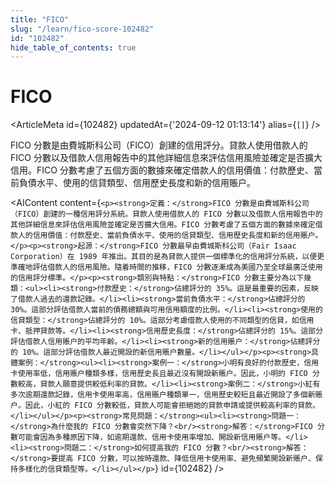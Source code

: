 ```yaml
---
title: "FICO"
slug: "/learn/fico-score-102482"
id: "102482"
hide_table_of_contents: true
---
```



# FICO

<ArticleMeta id={102482} updatedAt={'2024-09-12 01:13:14'} alias={`[]`} />
<div className='border-solid border-b border-t-0 my-4 border-[var(--ifm-color-gray-300)]' />

FICO 分數是由費城斯科公司（FICO）創建的信用評分。貸款人使用借款人的 FICO 分數以及借款人信用報告中的其他詳細信息來評估信用風險並確定是否擴大信用。FICO 分數考慮了五個方面的數據來確定借款人的信用價值：付款歷史、當前負債水平、使用的信貸類型、信用歷史長度和新的信用賬户。

<AIContent content={`<p><strong>定義：</strong>FICO 分數是由費城斯科公司（FICO）創建的一種信用評分系統。貸款人使用借款人的 FICO 分數以及借款人信用報告中的其他詳細信息來評估信用風險並確定是否擴大信用。FICO 分數考慮了五個方面的數據來確定借款人的信用價值：付款歷史、當前負債水平、使用的信貸類型、信用歷史長度和新的信用賬户。</p><p><strong>起源：</strong>FICO 分數最早由費城斯科公司（Fair Isaac Corporation）在 1989 年推出。其目的是為貸款人提供一個標準化的信用評分系統，以便更準確地評估借款人的信用風險。隨着時間的推移，FICO 分數逐漸成為美國乃至全球最廣泛使用的信用評分標準。</p><p><strong>類別與特點：</strong>FICO 分數主要分為以下幾類：<ul><li><strong>付款歷史：</strong>佔總評分的 35%。這是最重要的因素，反映了借款人過去的還款記錄。</li><li><strong>當前負債水平：</strong>佔總評分的 30%。這部分評估借款人當前的債務總額與可用信用額度的比例。</li><li><strong>使用的信貸類型：</strong>佔總評分的 10%。這部分考慮借款人使用的不同類型的信貸，如信用卡、抵押貸款等。</li><li><strong>信用歷史長度：</strong>佔總評分的 15%。這部分評估借款人信用賬户的平均年齡。</li><li><strong>新的信用賬户：</strong>佔總評分的 10%。這部分評估借款人最近開設的新信用賬户數量。</li></ul></p><p><strong>具體案例：</strong><ul><li><strong>案例一：</strong>小明有良好的付款歷史，信用卡使用率低，信用賬户種類多樣，信用歷史長且最近沒有開設新賬户。因此，小明的 FICO 分數較高，貸款人願意提供較低利率的貸款。</li><li><strong>案例二：</strong>小紅有多次逾期還款記錄，信用卡使用率高，信用賬户種類單一，信用歷史較短且最近開設了多個新賬户。因此，小紅的 FICO 分數較低，貸款人可能會拒絕她的貸款申請或提供較高利率的貸款。</li></ul></p><p><strong>常見問題：</strong><ul><li><strong>問題一：</strong>為什麼我的 FICO 分數會突然下降？<br/><strong>解答：</strong>FICO 分數可能會因為多種原因下降，如逾期還款、信用卡使用率增加、開設新信用賬户等。</li><li><strong>問題二：</strong>如何提高我的 FICO 分數？<br/><strong>解答：</strong>要提高 FICO 分數，可以按時還款、降低信用卡使用率、避免頻繁開設新賬户、保持多樣化的信貸類型等。</li></ul></p>`} id={102482} />
